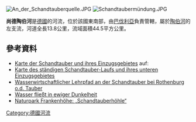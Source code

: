 {{Coord|49|22|3.98|N|10|10|55.76|E|display=title}}
[[Image:An_der_Schandtauberquelle.JPG|right]]
[[Image:Schandtaubermündung.JPG|right]]

'''尚德陶伯河'''是[[德國|德國]]的河流，位於該國東南部，由[[巴伐利亞|巴伐利亞]]負責管轄，屬於[[陶伯河|陶伯河]]的左支流，河道全長13.8公里，流域面積44.5平方公里。

==參考資料==
* [http://udo.lubw.baden-wuerttemberg.de/public/p/g7gZ Karte der Schandtauber und ihres Einzugsgebietes]{{Dead link}} auf: {{GeoQuelle|DE-BW|LUBW|ref=nein}}
* [http://geoportal.bayern.de/bayernatlas/?bgLayer=tk&X=5469628.53&Y=4365229.91&zoom=9&lang=de&topic=ba&catalogNodes=122 Karte des ständigen Schandtauber-Laufs und ihres unteren Einzugsgebietes] {{Wayback|url=http://geoportal.bayern.de/bayernatlas/?bgLayer=tk&X=5469628.53&Y=4365229.91&zoom=9&lang=de&topic=ba&catalogNodes=122 |date=20160403103757 }}
* [http://www.wwa-an.bayern.de/wasser_erleben/lehrpfade/schandtauber/stationen.htm Wasserwirtschaftlicher Lehrpfad an der Schandtauber bei Rothenburg o.d. Tauber]
* [http://mediadb.nordbayern.de/live/1997/freizeit/natur/schandtauber.htm Wasser fließt in ewiger Dunkelheit] {{Wayback|url=http://mediadb.nordbayern.de/live/1997/freizeit/natur/schandtauber.htm |date=20210120074004 }}
* [http://www.naturpark-frankenhoehe.de/showpage.php?SiteID=23 Naturpark Frankenhöhe: „Schandtauberhöhle“]

{{Germany-geo-stub}}
[[Category:德國河流|Category:德國河流]]